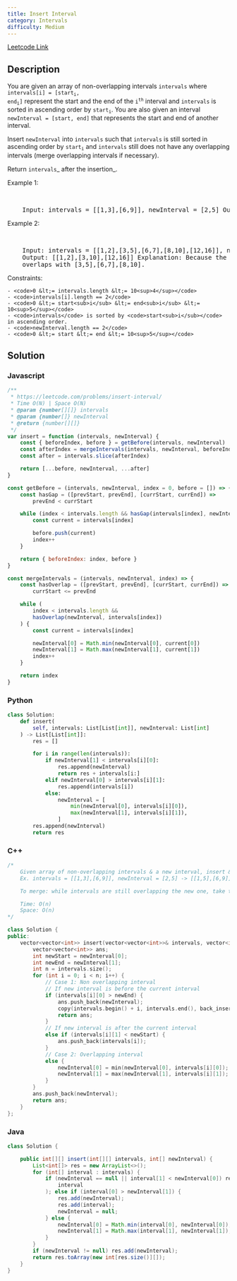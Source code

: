 ```yaml
---
title: Insert Interval
category: Intervals
difficulty: Medium
---
```


<Callout>

[Leetcode Link](https://leetcode.com/problems/insert-interval)

</Callout>

## Description

You are given an array of non-overlapping intervals <code>intervals</code> where <code>intervals[i] = [start<sub>i</sub>, end<sub>i</sub>]</code> represent the start and the end of the <code>i<sup>th</sup></code> interval and <code>intervals</code> is sorted in ascending order by <code>start<sub>i</sub></code>. You are also given an interval <code>newInterval = [start, end]</code> that represents the start and end of another interval.

Insert <code>newInterval</code> into <code>intervals</code> such that <code>intervals</code> is still sorted in ascending order by <code>start<sub>i</sub></code> and <code>intervals</code> still does not have any overlapping intervals (merge overlapping intervals if necessary).

Return <code>intervals</code>_ after the insertion_.

Example 1:

<br />
<pre className="overflow-x-auto">
	Input: intervals = [[1,3],[6,9]], newInterval = [2,5] Output: [[1,5],[6,9]]
</pre>

Example 2:

<br />
<pre className="overflow-x-auto">
	Input: intervals = [[1,2],[3,5],[6,7],[8,10],[12,16]], newInterval = [4,8]
	Output: [[1,2],[3,10],[12,16]] Explanation: Because the new interval [4,8]
	overlaps with [3,5],[6,7],[8,10].
</pre>

Constraints:

    - <code>0 &lt;= intervals.length &lt;= 10<sup>4</sup></code>
    - <code>intervals[i].length == 2</code>
    - <code>0 &lt;= start<sub>i</sub> &lt;= end<sub>i</sub> &lt;= 10<sup>5</sup></code>
    - <code>intervals</code> is sorted by <code>start<sub>i</sub></code> in ascending order.
    - <code>newInterval.length == 2</code>
    - <code>0 &lt;= start &lt;= end &lt;= 10<sup>5</sup></code>

## Solution

### Javascript

```javascript
/**
 * https://leetcode.com/problems/insert-interval/
 * Time O(N) | Space O(N)
 * @param {number[][]} intervals
 * @param {number[]} newInterval
 * @return {number[][]}
 */
var insert = function (intervals, newInterval) {
	const { beforeIndex, before } = getBefore(intervals, newInterval)
	const afterIndex = mergeIntervals(intervals, newInterval, beforeIndex)
	const after = intervals.slice(afterIndex)

	return [...before, newInterval, ...after]
}

const getBefore = (intervals, newInterval, index = 0, before = []) => {
	const hasGap = ([prevStart, prevEnd], [currStart, currEnd]) =>
		prevEnd < currStart

	while (index < intervals.length && hasGap(intervals[index], newInterval)) {
		const current = intervals[index]

		before.push(current)
		index++
	}

	return { beforeIndex: index, before }
}

const mergeIntervals = (intervals, newInterval, index) => {
	const hasOverlap = ([prevStart, prevEnd], [currStart, currEnd]) =>
		currStart <= prevEnd

	while (
		index < intervals.length &&
		hasOverlap(newInterval, intervals[index])
	) {
		const current = intervals[index]

		newInterval[0] = Math.min(newInterval[0], current[0])
		newInterval[1] = Math.max(newInterval[1], current[1])
		index++
	}

	return index
}
```

### Python

```python
class Solution:
    def insert(
        self, intervals: List[List[int]], newInterval: List[int]
    ) -> List[List[int]]:
        res = []

        for i in range(len(intervals)):
            if newInterval[1] < intervals[i][0]:
                res.append(newInterval)
                return res + intervals[i:]
            elif newInterval[0] > intervals[i][1]:
                res.append(intervals[i])
            else:
                newInterval = [
                    min(newInterval[0], intervals[i][0]),
                    max(newInterval[1], intervals[i][1]),
                ]
        res.append(newInterval)
        return res

```

### C++

```cpp
/*
    Given array of non-overlapping intervals & a new interval, insert & merge if necessary
    Ex. intervals = [[1,3],[6,9]], newInterval = [2,5] -> [[1,5],[6,9]]

    To merge: while intervals are still overlapping the new one, take the larger bounds

    Time: O(n)
    Space: O(n)
*/

class Solution {
public:
    vector<vector<int>> insert(vector<vector<int>>& intervals, vector<int>& newInterval) {
        vector<vector<int>> ans;
        int newStart = newInterval[0];
        int newEnd = newInterval[1];
        int n = intervals.size();
        for (int i = 0; i < n; i++) {
            // Case 1: Non overlapping interval
            // If new interval is before the current interval
            if (intervals[i][0] > newEnd) {
                ans.push_back(newInterval);
                copy(intervals.begin() + i, intervals.end(), back_inserter(ans));
                return ans;
            }
            // If new interval is after the current interval
            else if (intervals[i][1] < newStart) {
                ans.push_back(intervals[i]);
            }
            // Case 2: Overlapping interval
            else {
                newInterval[0] = min(newInterval[0], intervals[i][0]);
                newInterval[1] = max(newInterval[1], intervals[i][1]);
            }
        }
        ans.push_back(newInterval);
        return ans;
    }
};

```

### Java

```java
class Solution {

    public int[][] insert(int[][] intervals, int[] newInterval) {
        List<int[]> res = new ArrayList<>();
        for (int[] interval : intervals) {
            if (newInterval == null || interval[1] < newInterval[0]) res.add(
                interval
            ); else if (interval[0] > newInterval[1]) {
                res.add(newInterval);
                res.add(interval);
                newInterval = null;
            } else {
                newInterval[0] = Math.min(interval[0], newInterval[0]);
                newInterval[1] = Math.max(interval[1], newInterval[1]);
            }
        }
        if (newInterval != null) res.add(newInterval);
        return res.toArray(new int[res.size()][]);
    }
}

```
